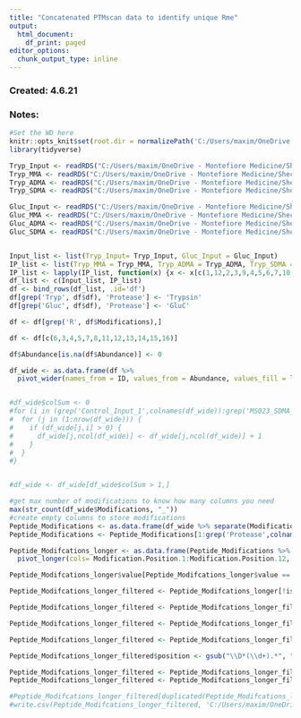 ```yaml
---
title: "Concatenated PTMscan data to identify unique Rme"
output:
  html_document:
    df_print: paged
editor_options:
  chunk_output_type: inline
---
```


### Created: 4.6.21


### Notes:   
```r
#Set the WD here
knitr::opts_knit$set(root.dir = normalizePath('C:/Users/maxim/OneDrive - Montefiore Medicine/Shechter/Processed_Data/'))
library(tidyverse)


```

```r


Tryp_Input <- readRDS("C:/Users/maxim/OneDrive - Montefiore Medicine/Shechter/Processed_Data/Tryp_03/Input_Tryp_tidy_peptides_TheoMW.RDS")
Tryp_MMA <- readRDS("C:/Users/maxim/OneDrive - Montefiore Medicine/Shechter/Processed_Data/Tryp_02/MMA_tidy_TheoMW_03.RDS")
Tryp_ADMA <- readRDS("C:/Users/maxim/OneDrive - Montefiore Medicine/Shechter/Processed_Data/Tryp_02/ADMA_tidy_TheoMW_03.RDS")
Tryp_SDMA <- readRDS("C:/Users/maxim/OneDrive - Montefiore Medicine/Shechter/Processed_Data/Tryp_02/SDMA_tidy_TheoMW_03.RDS")

Gluc_Input <- readRDS("C:/Users/maxim/OneDrive - Montefiore Medicine/Shechter/Processed_Data/GluC_02/Input_GluC_tidy_TheoMW_03.RDS")
Gluc_MMA <- readRDS("C:/Users/maxim/OneDrive - Montefiore Medicine/Shechter/Processed_Data/GluC_02/MMA_tidy_TheoMW_03.RDS")
Gluc_ADMA <- readRDS("C:/Users/maxim/OneDrive - Montefiore Medicine/Shechter/Processed_Data/GluC_02/ADMA_tidy_TheoMW_03.RDS")
Gluc_SDMA <- readRDS("C:/Users/maxim/OneDrive - Montefiore Medicine/Shechter/Processed_Data/GluC_02/SDMA_tidy_TheoMW_03.RDS")


Input_list <- list(Tryp_Input= Tryp_Input, Gluc_Input = Gluc_Input)
IP_list <- list(Tryp_MMA = Tryp_MMA, Tryp_ADMA = Tryp_ADMA, Tryp_SDMA = Tryp_SDMA, Gluc_MMA = Gluc_MMA, Gluc_ADMA = Gluc_ADMA, Gluc_SDMA = Gluc_SDMA)
IP_list <- lapply(IP_list, function(x) {x <- x[c(1,12,2,3,9,4,5,6,7,10,11,13,14,15)];x})
df_list <- c(Input_list, IP_list)
df <- bind_rows(df_list, .id='df')
df[grep('Tryp', df$df), 'Protease'] <- 'Trypsin'
df[grep('Gluc', df$df), 'Protease'] <- 'GluC'

df <- df[grep('R', df$Modifications),]

df <- df[c(6,3,4,5,7,8,11,12,13,14,15,16)]

df$Abundance[is.na(df$Abundance)] <- 0

df_wide <- as.data.frame(df %>%
  pivot_wider(names_from = ID, values_from = Abundance, values_fill = list(Abundance = 0)))


#df_wide$colSum <- 0
#for (i in (grep('Control_Input_1',colnames(df_wide)):grep('MS023_SDMA_1',colnames(df_wide)))) {
#  for (j in (1:nrow(df_wide))) {
#    if (df_wide[j,i] > 0) {
#      df_wide[j,ncol(df_wide)] <- df_wide[j,ncol(df_wide)] + 1
#    }
#  }
#}


#df_wide <- df_wide[df_wide$colSum > 1,]
```


```r
#get max number of modifications to know how many columns you need
max(str_count(df_wide$Modifications, "_"))
#create empty columns to store modifications
Peptide_Modifications <- as.data.frame(df_wide %>% separate(Modifications, c('Modification.Position.1','Modification.Position.2', 'Modification.Position.3', 'Modification.Position.4', 'Modification.Position.5', 'Modification.Position.6', 'Modification.Position.7', 'Modification.Position.8', 'Modification.Position.9', 'Modification.Position.10','Modification.Position.11','Modification.Position.12'), sep = '_', extra = 'merge', fill = 'right'))
Peptide_Modifications <- Peptide_Modifications[1:grep('Protease',colnames(Peptide_Modifications))]

Peptide_Modifcations_longer <- as.data.frame(Peptide_Modifications %>%
  pivot_longer(cols= Modification.Position.1:Modification.Position.12, names_to = c('Modification')))

Peptide_Modifcations_longer$value[Peptide_Modifcations_longer$value == ""] <- NA

Peptide_Modifcations_longer_filtered <- Peptide_Modifcations_longer[!is.na(Peptide_Modifcations_longer$value),]

Peptide_Modifcations_longer_filtered <- Peptide_Modifcations_longer_filtered[grep('R', Peptide_Modifcations_longer_filtered$value),]

Peptide_Modifcations_longer_filtered <- Peptide_Modifcations_longer_filtered[order(nchar(Peptide_Modifcations_longer_filtered$Sequence),decreasing = TRUE),]

Peptide_Modifcations_longer_filtered <- Peptide_Modifcations_longer_filtered[!duplicated(Peptide_Modifcations_longer_filtered[c(grep('Accession',colnames(Peptide_Modifcations_longer_filtered)),grep('value',colnames(Peptide_Modifcations_longer_filtered)), grep('Protease',colnames(Peptide_Modifcations_longer_filtered)))]),]

Peptide_Modifcations_longer_filtered$position <- gsub("\\D*(\\d+).*", "\\1", Peptide_Modifcations_longer_filtered$value)

Peptide_Modifcations_longer_filtered <- Peptide_Modifcations_longer_filtered[!Peptide_Modifcations_longer_filtered$Accession == 'ALBU_BOVIN',]
Peptide_Modifcations_longer_filtered <- Peptide_Modifcations_longer_filtered[!Peptide_Modifcations_longer_filtered$Accession == 'P02768',]

#Peptide_Modifcations_longer_filtered[duplicated(Peptide_Modifcations_longer_filtered[c(grep('Accession',colnames(Peptide_Modifcations_longer_filtered)),grep('value',colnames(Peptide_Modifcations_longer_filtered)))]), 'group'] <- 'Trypsin/GluC'
#write.csv(Peptide_Modifcations_longer_filtered, 'C:/Users/maxim/OneDrive - Montefiore Medicine/2021 Maron Lehman et al Methylarg PTMScan/Supplemental SheetsAll_MethylArg_Residues_PTMscan_noMinRep_noAbundance_withProtease.csv')
```